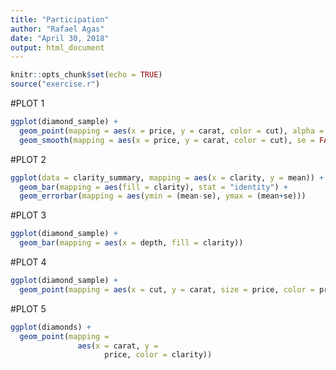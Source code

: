 ```yaml
---
title: "Participation"
author: "Rafael Agas"
date: "April 30, 2018"
output: html_document
---
```


```r
knitr::opts_chunk$set(echo = TRUE)
source("exercise.r")
```

#PLOT 1
```r
ggplot(diamond_sample) +
  geom_point(mapping = aes(x = price, y = carat, color = cut), alpha = 0.3) +
  geom_smooth(mapping = aes(x = price, y = carat, color = cut), se = FALSE)
```

#PLOT 2
```r
ggplot(data = clarity_summary, mapping = aes(x = clarity, y = mean)) +
  geom_bar(mapping = aes(fill = clarity), stat = "identity") +
  geom_errorbar(mapping = aes(ymin = (mean-se), ymax = (mean+se)))
```

#PLOT 3
```r
ggplot(diamond_sample) +
  geom_bar(mapping = aes(x = depth, fill = clarity))
```
#PLOT 4
```r
ggplot(diamond_sample) + 
  geom_point(mapping = aes(x = cut, y = carat, size = price, color = price))
```
#PLOT 5
```r
ggplot(diamonds) +
  geom_point(mapping =
               aes(x = carat, y =
                     price, color = clarity))
```